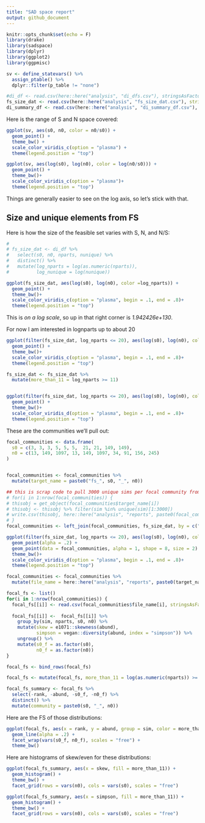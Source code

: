 ```yaml
---
title: "SAD space report"
output: github_document
---
```


```r
knitr::opts_chunk$set(echo = F)
library(drake)
library(sadspace)
library(dplyr)
library(ggplot2)
library(ggpmisc)
```

```r

sv <- define_statevars() %>%
  assign_ptable() %>%
  dplyr::filter(p_table != "none")

#di_df <- read.csv(here::here("analysis", "di_dfs.csv"), stringsAsFactors = F)
fs_size_dat <- read.csv(here::here("analysis", "fs_size_dat.csv"), stringsAsFactors = F)
di_summary_df <- read.csv(here::here("analysis", "di_summary_df.csv"), stringsAsFactors = F)

```

Here is the range of S and N space covered:

```r

ggplot(sv, aes(s0, n0, color = n0/s0)) +
  geom_point() +
  theme_bw() +
  scale_color_viridis_c(option = "plasma") +
  theme(legend.position = "top")

ggplot(sv, aes(log(s0), log(n0), color = log(n0/s0))) +
  geom_point() +
  theme_bw()+
  scale_color_viridis_c(option = "plasma")+
  theme(legend.position = "top")
```

Things are generally easier to see on the log axis, so let's stick with that.

## Size and unique elements from FS

Here is how the size of the feasible set varies with S, N, and N/S:

```r
# 
# fs_size_dat <- di_df %>%
#   select(s0, n0, nparts, nunique) %>%
#   distinct() %>%
#   mutate(log_nparts = log(as.numeric(nparts)),
#          log_nunique = log(nunique))

ggplot(fs_size_dat, aes(log(s0), log(n0), color =log_nparts)) +
  geom_point() + 
  theme_bw()+
  scale_color_viridis_c(option = "plasma", begin = .1, end = .8)+
  theme(legend.position = "top")

```


This is *on a log scale*, so up in that right corner is *1.942426e+130*. 

For now I am interested in lognparts up to about 20 

```r


ggplot(filter(fs_size_dat, log_nparts <= 20), aes(log(s0), log(n0), color =log_nparts)) +
  geom_point() + 
  theme_bw()+
  scale_color_viridis_c(option = "plasma", begin = .1, end = .8)+
  theme(legend.position = "top")

fs_size_dat <- fs_size_dat %>%
  mutate(more_than_11 = log_nparts >= 11)


ggplot(filter(fs_size_dat, log_nparts <= 20), aes(log(s0), log(n0), color =more_than_11)) +
  geom_point() + 
  theme_bw()+
  scale_color_viridis_d(option = "plasma", begin = .1, end = .8)+
  theme(legend.position = "top")

```


These are the communities we'll pull out:


```r


focal_communities <- data.frame(
  s0 = c(3, 3, 3, 5, 5, 5,  21, 21, 149, 149),
  n0 = c(13, 149, 1097, 13, 149, 1097, 34, 91, 156, 245)
)


focal_communities <- focal_communities %>%
  mutate(target_name = paste0("fs_", s0, "_", n0))

## this is scrap code to pull 3000 unique sims per focal community from cache on hpg. Drawing more gives v large .csvs for large communities.
# for(i in 1:nrow(focal_communities)) {
# thisobj = get_object(focal_communities$target_name[i])
# thisobj <- thisobj %>% filter(sim %in% unique(sim)[1:3000])
# write.csv(thisobj, here::here("analysis", "reports", paste0(focal_communities$target_name[i], ".csv")), row.names = F)
# }
focal_communities <- left_join(focal_communities, fs_size_dat, by = c("s0", "n0"))

ggplot(filter(fs_size_dat, log_nparts <= 20), aes(log(s0), log(n0), color =more_than_11)) +
  geom_point(alpha = .2) + 
  geom_point(data = focal_communities, alpha = 1, shape = 8, size = 2) +
  theme_bw()+
  scale_color_viridis_d(option = "plasma", begin = .1, end = .8)+
  theme(legend.position = "top")

focal_communities <- focal_communities %>%
  mutate(file_name = here::here("analysis", "reports", paste0(target_name, ".csv")))

focal_fs <- list()
for(i in 1:nrow(focal_communities)) {
  focal_fs[[i]] <- read.csv(focal_communities$file_name[i], stringsAsFactors = F)
  
  focal_fs[[i]] <-  focal_fs[[i]] %>%
    group_by(sim, nparts, s0, n0) %>%
    mutate(skew = e1071::skewness(abund),
           simpson = vegan::diversity(abund, index = "simpson")) %>%
    ungroup() %>%
    mutate(s0_f = as.factor(s0),
           n0_f = as.factor(n0))
}

focal_fs <- bind_rows(focal_fs)

focal_fs <- mutate(focal_fs, more_than_11 = log(as.numeric(nparts)) >= 11)

focal_fs_summary <- focal_fs %>%
  select(-rank, -abund, -s0_f, -n0_f) %>%
  distinct() %>%
  mutate(community = paste0(s0, "_", n0))
``` 

Here are the FS of those distributions:

```r
ggplot(focal_fs, aes(x = rank, y = abund, group = sim, color = more_than_11)) +
  geom_line(alpha = .2) +
  facet_wrap(vars(s0_f, n0_f), scales = "free") +
  theme_bw()

```

Here are histograms of skew/even for these distributions:

```r
ggplot(focal_fs_summary, aes(x = skew, fill = more_than_11)) +
  geom_histogram() +
  theme_bw() +
  facet_grid(rows = vars(n0), cols = vars(s0), scales = "free")

ggplot(focal_fs_summary, aes(x = simpson, fill = more_than_11)) +
  geom_histogram() +
  theme_bw() +
  facet_grid(rows = vars(n0), cols = vars(s0), scales = "free")
```


